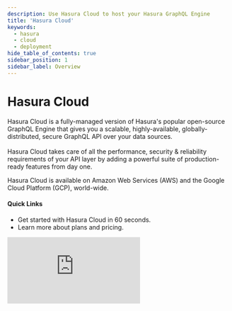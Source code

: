```yaml
---
description: Use Hasura Cloud to host your Hasura GraphQL Engine
title: 'Hasura Cloud'
keywords:
  - hasura
  - cloud
  - deployment
hide_table_of_contents: true
sidebar_position: 1
sidebar_label: Overview
---
```



# <Cloud /> Hasura Cloud

<div className="overview-header">
  <div className="overview-text">
    <p>
      Hasura Cloud is a fully-managed version of Hasura's popular open-source GraphQL Engine that gives you a scalable,
      highly-available, globally-distributed, secure GraphQL API over your data sources.
      <br />
      <br />
      Hasura Cloud takes care of all the performance, security & reliability requirements of your API layer by adding a powerful
      suite of production-ready features from day one.
    </p>
    <p>Hasura Cloud is available on Amazon Web Services (AWS) and the Google Cloud Platform (GCP), world-wide.</p>
    <h4>Quick Links</h4>
    <ul>
      <li>
        <VersionedLink to="/getting-started/getting-started-cloud/">
          Get started with Hasura Cloud in 60 seconds.
        </VersionedLink>
      </li>
      <li>
        <VersionedLink to="/hasura-cloud/plans/">Learn more about plans and pricing.</VersionedLink>
      </li>
    </ul>
  </div>
  <iframe
    src="https://www.youtube.com/embed/bZvaHDJf6ZM"
    frameBorder="0"
    allow="accelerometer; autoplay; encrypted-media; gyroscope; picture-in-picture"
    allowFullScreen
  />
</div>

## Using Hasura Cloud

<div className="overview-gallery">
  <VersionedLink to="/hasura-cloud/one-click-deploy/index/">
    <div className="card">
      <h3>One Click Deployments</h3>
      <p>
        With One Click Deployments, you can instantly deploy a templated, functioning GraphQL API on Hasura Cloud -
        complete with a database - in a single click.
      </p>
    </div>
  </VersionedLink>
  <VersionedLink to="/hasura-cloud/ci-cd/github-integration/">
    <div className="card">
      <h3>GitHub Integration</h3>
      <p>
        Hasura Cloud integrates with GitHub to provide a seamless workflow for deploying your GraphQL API. You can
        configure Hasura Cloud to automatically deploy your GraphQL API on every push to a GitHub branch.
      </p>
    </div>
  </VersionedLink>
  <a href="https://hasura.io/hub">
    <div className="card">
      <h3>Hasura Hub</h3>
      <p>
        Hasura Hub is a collection of pre-built templates for Hasura Cloud. You can use these templates to quickly
        deploy a GraphQL API for your use case.
      </p>
    </div>
  </a>
</div>

<div>
  <h2>Features</h2>
  <p>
    Below, you can find a list of features that are available on Hasura Cloud's different plans. For more details on the
    entitlements under each plan, check out our <VersionedLink to="/hasura-cloud/plans">pricing page</VersionedLink>.
  </p>
  <h3 id="cloud-free">Cloud Free</h3>
  <ul>
    <li>
      <VersionedLink to="/schema/overview/">Instant GraphQL APIs for CRUD operations</VersionedLink>
    </li>
    <li>
      <VersionedLink to="/databases/overview/">Connected databases per project (up to 2)</VersionedLink>
    </li>
    <li>
      <VersionedLink to="/hasura-cloud/projects/index/">Projects per account (up to 3)</VersionedLink>
    </li>
    <li>
      <VersionedLink to="/hasura-cloud/plans/">Data passthrough (up to 100 MB / month)</VersionedLink>
    </li>
    <li>
      <VersionedLink to="/hasura-cloud/plans/">
        API request count (including websockets) (up to 3 million / month)
      </VersionedLink>
    </li>
    <li>
      <VersionedLink to="/hasura-cloud/plans/">API request duration (up to 60 seconds)</VersionedLink>
    </li>
    <li>
      <VersionedLink to="/observability/websockets/">Concurrent websocket connections (up to 10)</VersionedLink>
    </li>
    <li>
      <VersionedLink to="/api-reference/restified/">RESTified endpoints</VersionedLink>
    </li>
    <li>
      <VersionedLink to="/subscriptions/overview/">GraphQL subscriptions</VersionedLink>
    </li>
    <li>
      <VersionedLink to="/remote-schemas/overview/">Remote Schemas</VersionedLink>
    </li>
    <li>
      <VersionedLink to="/data-federation/data-federation-types/">Remote joins</VersionedLink>
    </li>
    <li>
      <VersionedLink to="/actions/overview/">Actions</VersionedLink>
    </li>
    <li>
      <VersionedLink to="/event-triggers/overview/">Event Triggers and Scheduled Triggers</VersionedLink>
    </li>
    <li>
      <VersionedLink to="/graphql-api-explorer/index/">GraphiQL query and mutation designer</VersionedLink>
    </li>
    <li>
      <VersionedLink to="/hasura-cli/overview/">CLI</VersionedLink>
    </li>
    <li>
      <VersionedLink to="/api-reference/metadata-api/index/">Metadata APIs</VersionedLink>
    </li>
    <li>
      <VersionedLink to="/migrations-metadata-seeds/overview/">Schema Migrations</VersionedLink>
    </li>
    <li>
      <VersionedLink to="/data-federation/apollo-federation/">Apollo Federation v1 support</VersionedLink>
    </li>
    <li>
      <VersionedLink to="/actions/open-api/">Import Action from OpenAPI Specification (OAS)</VersionedLink>
    </li>
    <li>
      <VersionedLink to="/auth/authorization/index/">Role-based authorization</VersionedLink>
    </li>
    <li>
      <VersionedLink to="/hasura-cloud/projects/index/">Collaborator management</VersionedLink>
    </li>
    <li>
      <VersionedLink to="/hasura-cloud/regions/">Cloud providers: AWS, Google Cloud</VersionedLink>
    </li>
    <li>
      <VersionedLink to="/hasura-cloud/ci-cd/github-integration/">GitHub integration</VersionedLink>
    </li>
    <li>
      <VersionedLink to="/hasura-cloud/ci-cd/preview-apps/">Preview apps</VersionedLink>
    </li>
    <li>
      <a href="https://hasura.io/help/">Community support</a>
    </li>
    <li>
      <li>
        <a href="https://hasura.io/help/">Email/ticketed support</a>
      </li>
    </li>
  </ul>
  <h3 id="cloud-professional">Cloud Professional</h3>
  <ul>
    <li>
      <b>Everything in Cloud Free, plus:</b>
    </li>
    <li>
      <VersionedLink to="/databases/overview/">Connected databases per project (no limit)</VersionedLink>
    </li>
    <li>
      <VersionedLink to="/hasura-cloud/projects/index/">Projects per account (no limit)</VersionedLink>
    </li>
    <li>
      <VersionedLink to="/hasura-cloud/plans/">Data passthrough (Unlimited at $0.13/GB)</VersionedLink>
    </li>
    <li>
      <VersionedLink to="/hasura-cloud/plans/">
        API request count (including websockets) (up to 6 million / month)
      </VersionedLink>
    </li>
    <li>
      <VersionedLink to="/hasura-cloud/plans/">API request duration (up to 120 seconds)</VersionedLink>
    </li>
    <li>
      <VersionedLink to="/observability/websockets/">Concurrent websocket connections (up to 100)</VersionedLink>
    </li>
    <li>
      <VersionedLink to="/caching/overview/">Query caching (up to 100 MB)</VersionedLink>
    </li>
    <li>
      <VersionedLink to="/databases/database-config/read-replicas/">Read replicas (max of 3)</VersionedLink>
    </li>
    <li>
      <VersionedLink to="/databases/database-config/dynamic-db-connection/">
        Dynamic database connection routing (max of 1)
      </VersionedLink>
    </li>
    <li>
      <VersionedLink to="/security/allow-list/">GraphQL operations allow list</VersionedLink>
    </li>
    <li>
      <VersionedLink to="/deployment/tls-allow-list/">TLS allow list</VersionedLink>
    </li>
    <li>
      <VersionedLink to="/security/api-limits/#depth-limits">Role-based API depth limit</VersionedLink>
    </li>
    <li>
      <VersionedLink to="/security/api-limits/#node-limits">Role-based API node limit</VersionedLink>
    </li>
    <li>
      <VersionedLink to="/security/api-limits/#rate-limits">Role-based API rate limit</VersionedLink>
    </li>
    <li>
      <VersionedLink to="/security/api-limits/#time-limits">Role-based API timeout</VersionedLink>
    </li>
    <li>
      <VersionedLink to="/security/disable-graphql-introspection/">Disable GraphQL introspection</VersionedLink>
    </li>
    <li>
      <VersionedLink to="/security/multiple-jwt-secrets/">Multiple JWT secrets</VersionedLink>
    </li>
    <li>
      <VersionedLink to="/security/multiple-admin-secrets/">Multiple admin keys</VersionedLink>
    </li>
    <li>
      <VersionedLink to="/observability/overview/">Metrics, logs, and traces</VersionedLink>
    </li>
    <li>
      <VersionedLink to="/observability/integrations/index/">Observability integration</VersionedLink>
    </li>
    <li>
      <VersionedLink to="/api-reference/metadata-api/observability/#logs-and-metrics-configuration">
        Metrics API access
      </VersionedLink>
    </li>
    <li>
      <VersionedLink to="/hasura-cloud/projects/domains/#adding-a-custom-domain">
        Custom domain (DNS CNAME)
      </VersionedLink>
    </li>
    <li>
      <VersionedLink to="/databases/database-config/cloud-connection-pooling/">
        Elastic connection pooling
      </VersionedLink>
    </li>
    <li>
      <VersionedLink to="/policies/sla/">Uptime SLA</VersionedLink>
    </li>
    <li>
      <a href="https://cloud.hasura.io/support/create-ticket">Expert Hasura technical support</a>
    </li>
  </ul>
  <h3 id="cloud-enterprise">Cloud Enterprise</h3>
  <ul>
    <li>
      <b>Everything in Cloud Free and Cloud Professional, plus:</b>
    </li>
    <li>
      <VersionedLink to="/databases/overview/">Connected databases per project (no limit)</VersionedLink>
    </li>
    <li>
      <VersionedLink to="/hasura-cloud/projects/index/">Projects per account (no limit)</VersionedLink>
    </li>
    <li>
      <VersionedLink to="/hasura-cloud/plans/">Data passthrough (Unlimited at $0.13/GB)</VersionedLink>
    </li>
    <li>
      <VersionedLink to="/hasura-cloud/plans/">API request count (including websockets) (no limit)</VersionedLink>
    </li>
    <li>
      <VersionedLink to="/hasura-cloud/plans/">API request duration (no limit)</VersionedLink>
    </li>
    <li>
      <VersionedLink to="/observability/websockets/">Concurrent websocket connections (no limit)</VersionedLink>
    </li>
    <li>
      <VersionedLink to="/caching/overview/">Query caching (no limit)</VersionedLink>
    </li>
    <li>
      <VersionedLink to="/databases/database-config/read-replicas/">Read replicas (no limit)</VersionedLink>
    </li>
    <li>
      <VersionedLink to="/databases/database-config/dynamic-db-connection/">
        Dynamic database connection routing (no limit)
      </VersionedLink>
    </li>
    <li>
      <VersionedLink to="/event-triggers/clean-up/auto-cleanup/">Auto cleanup of Event Triggers</VersionedLink>
    </li>
    <li>
      <VersionedLink to="/hasura-cloud/sso/">SSO (SAML)</VersionedLink>
    </li>
    <li>
      <VersionedLink to="/hasura-cloud/high-availability/">Failover for high availability</VersionedLink>
    </li>
    <li>
      <VersionedLink to="/hasura-cloud/dedicated-vpc/#vpc-peering">VPC peering</VersionedLink>
    </li>
    {/* <li>
      <VersionedLink to="/schema/overview/">Data Processing Agreement (GDPR)</VersionedLink>
    </li>
    <li>
      <VersionedLink to="/schema/overview/">Business Associate Agreement (BAA)</VersionedLink>
    </li>
    <li>
      <VersionedLink to="/schema/overview/">HIPAA compliance</VersionedLink>
    </li> */}
    <li>
      <VersionedLink to="/policies/sla/">Priority response SLAs</VersionedLink>
    </li>
    {/* <li>
      <VersionedLink to="/schema/overview/">Onboarding program</VersionedLink>
    </li>
    <li>
      <VersionedLink to="/schema/overview/">Named customer success manager</VersionedLink>
    </li> */}
  </ul>
</div>
